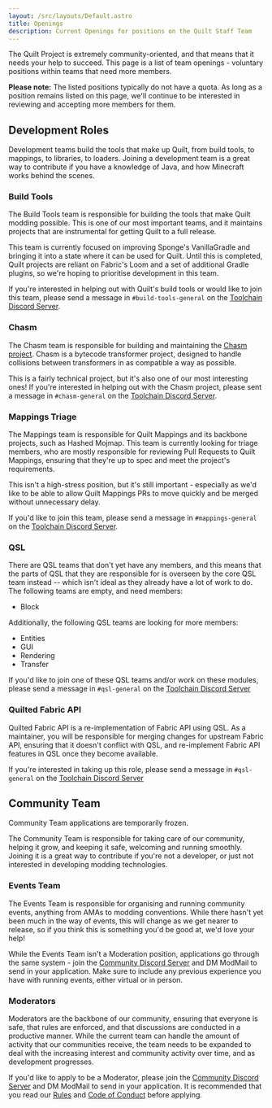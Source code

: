 ```yaml
---
layout: /src/layouts/Default.astro
title: Openings
description: Current Openings for positions on the Quilt Staff Team
---
```



<PageTitle title={frontmatter.title} file={file} />

The Quilt Project is extremely community-oriented, and that means that it needs your help to succeed. This page is a
list of team openings - voluntary positions within teams that need more members.

<Message>

**Please note:** The listed positions typically do not have a quota. As long
as a position remains listed on this page, we'll continue to be interested in
reviewing and accepting more members for them.

</Message>

## Development Roles

Development teams build the tools that make up Quilt, from build tools, to mappings, to libraries, to loaders. Joining a
development team is a great way to contribute if you have a knowledge of Java, and how Minecraft works behind the
scenes.

### Build Tools

The Build Tools team is responsible for building the tools that make Quilt modding possible. This is one of our most
important teams, and it maintains projects that are instrumental for getting Quilt to a full release.

This team is currently focused on improving Sponge's VanillaGradle and bringing it into a state where it can be used for
Quilt. Until this is completed, Quilt projects are reliant on Fabric's Loom and a set of additional Gradle plugins, so
we're hoping to prioritise development in this team.

If you're interested in helping out with Quilt's build tools or would like to join this team, please send a message
in `#build-tools-general` on the [Toolchain Discord Server](https://discord.quiltmc.org/toolchain).

### Chasm

The Chasm team is responsible for building and maintaining the [Chasm project](https://github.com/QuiltMC/chasm). Chasm
is a bytecode transformer project, designed to handle collisions between transformers in as compatible a way as
possible.

This is a fairly technical project, but it's also one of our most interesting ones! If you're interested in helping out
with the Chasm project, please sent a message in `#chasm-general` on the
[Toolchain Discord Server](https://discord.quiltmc.org/toolchain).

### Mappings Triage

The Mappings team is responsible for Quilt Mappings and its backbone projects, such as Hashed Mojmap. This team is
currently looking for triage members, who are mostly responsible for reviewing Pull Requests to Quilt Mappings,
ensuring that they're up to spec and meet the project's requirements.

This isn't a high-stress position, but it's still important - especially as we'd like to be able to allow Quilt Mappings
PRs to move quickly and be merged without unnecessary delay.

If you'd like to join this team, please send a message in `#mappings-general` on
the [Toolchain Discord Server](https://discord.quiltmc.org/toolchain).

### QSL

There are QSL teams that don't yet have any members, and this means that the parts of QSL that they are
responsible for is overseen by the core QSL team instead -- which isn't ideal as they already have a lot of work to
do. The following teams are empty, and need members:

- Block

Additionally, the following QSL teams are looking for more members:

- Entities
- GUI
- Rendering
- Transfer

If you'd like to join one of these QSL teams and/or work on these modules, please send a message in `#qsl-general` on
the [Toolchain Discord Server](https://discord.quiltmc.org/toolchain)

### Quilted Fabric API

Quilted Fabric API is a re-implementation of Fabric API using QSL. As a maintainer, you will be responsible for
merging changes for upstream Fabric API, ensuring that it doesn't conflict with QSL, and re-implement Fabric API
features in QSL once they become available.

If you're interested in taking up this role, please send a message in `#qsl-general` on the
[Toolchain Discord Server](https://discord.quiltmc.org/toolchain)

## Community Team

<Message>

Community Team applications are temporarily frozen.

</Message>

The Community Team is responsible for taking care of our community, helping it grow, and keeping it safe, welcoming and
running smoothly. Joining it is a great way to contribute if you're not a developer, or just not interested in
developing modding technologies.

### Events Team

The Events Team is responsible for organising and running community events, anything from AMAs to modding conventions.
While there hasn't yet been much in the way of events, this will change as we get nearer to release, so if you think
this is something you'd be good at, we'd love your help!

While the Events Team isn't a Moderation position, applications go through the same system - join
the [Community Discord Server](https://discord.quiltmc.org) and DM ModMail to send in your application. Make sure to
include any previous experience you have with running events, either virtual or in person.

### Moderators

Moderators are the backbone of our community, ensuring that everyone is safe, that rules are enforced, and that
discussions are conducted in a productive manner. While the current team can handle the amount of activity that our
communities receive, the team needs to be expanded to deal with the increasing interest and community activity over
time, and as development progresses.

If you'd like to apply to be a Moderator, please join the [Community Discord Server](https://discord.quiltmc.org) and
DM ModMail to send in your application. It is recommended that you read our
[Rules](https://quiltmc.org/community/rules) and [Code of Conduct](https://quiltmc.org/community/code-of-conduct)
before applying.
